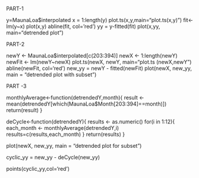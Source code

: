 PART-1

y=MaunaLoa$interpolated
x = 1:length(y)
plot.ts(x,y,main="plot.ts(x,y)")
fit<-lm(y~x)
plot(x,y)
abline(fit, col=’red’)
yy = y-fitted(fit)
plot(x,yy, main="detrended plot")


PART-2

newY <- MaunaLoa$interpolated[c(203:394)]
newX <- 1:length(newY)
newFit <- lm(newY~newX)
plot.ts(newX, newY, main="plot.ts (newX,newY")
abline(newFit, col='red')
new_yy = newY - fitted(newFit)
plot(newX, new_yy, main = "detrended plot with subset")


PART -3 

monthlyAverage<-function(detrendedY,month){
  result <- mean(detrendedY[which(MaunaLoa$Month[203:394]==month)])
  return(result)
  }

 deCycle<-function(detrendedY){
 results <- as.numeric()
 for(i in 1:12){
 each_month <- monthlyAverage(detrendedY,i)
 results=c(results,each_month)
 }
 return(results)
 }

plot(newX, new_yy, main = "detrended plot for subset")

cyclic_yy = new_yy - deCycle(new_yy)

points(cyclic_yy,col='red')
